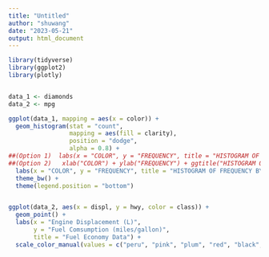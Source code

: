 ```yaml
---
title: "Untitled"
author: "shuwang"
date: "2023-05-21"
output: html_document
---
```

```r
library(tidyverse)
library(ggplot2)
library(plotly)


data_1 <- diamonds
data_2 <- mpg
```



```r
ggplot(data_1, mapping = aes(x = color)) + 
  geom_histogram(stat = "count", 
                 mapping = aes(fill = clarity), 
                 position = "dodge",
                 alpha = 0.8) + 
##(Option 1)  labs(x = "COLOR", y = "FREQUENCY", title = "HISTOGRAM OF FREQUENCY BY COLOR")
##(Option 2)   xlab("COLOR") + ylab("FREQUENCY") + ggtitle("HISTOGRAM OF FREQUENCY BY COLOR")
  labs(x = "COLOR", y = "FREQUENCY", title = "HISTOGRAM OF FREQUENCY BY COLOR") + 
  theme_bw() + 
  theme(legend.position = "bottom")


ggplot(data_2, aes(x = displ, y = hwy, color = class)) + 
  geom_point() + 
  labs(x = "Engine Displacement (L)",
       y = "Fuel Comsumption (miles/gallon)",
       title = "Fuel Economy Data") + 
  scale_color_manual(values = c("peru", "pink", "plum", "red", "black", "blue", "green"))

```